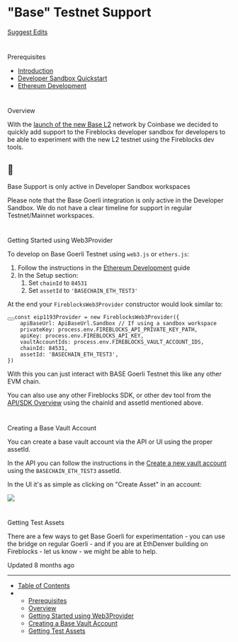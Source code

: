 # "Base" Testnet Support

[Suggest Edits](/edit/base-goerli-testnet)

# 

Prerequisites

[](#prerequisites)

*   [Introduction](/docs/introduction)
*   [Developer Sandbox Quickstart](/docs/sandbox-quickstart)
*   [Ethereum Development](/docs/ethereum-development)

# 

Overview

[](#overview)

With the [launch of the new Base L2](https://base.mirror.xyz/jjQnUq_UNTQOk7psnGBFOsShi7FlrRp8xevQUipG_Gk) network by Coinbase we decided to quickly add support to the Fireblocks developer sandbox for developers to be able to experiment with the new L2 testnet using the Fireblocks dev tools.

<Info>

## 📘

Base Support is only active in Developer Sandbox workspaces

Please note that the Base Goerli integration is only active in the Developer Sandbox. We do not have a clear timeline for support in regular Testnet/Mainnet workspaces.

</Info>

# 

Getting Started using Web3Provider

[](#getting-started-using-web3provider)

To develop on Base Goerli Testnet using `web3.js` or `ethers.js`:

1.  Follow the instructions in the [Ethereum Development](/docs/ethereum-development) guide
2.  In the Setup section:
    1.  Set `chainId` to `84531`
    2.  Set `assetId` to `'BASECHAIN_ETH_TEST3'`

At the end your `FireblocksWeb3Provider` constructor would look similar to:

<pre><button aria-label="Copy Code" class="rdmd-code-copy fa"></button><code class="rdmd-code lang- theme-light" data-lang="" name="" tabindex="0">const eip1193Provider = new FireblocksWeb3Provider({
    apiBaseUrl: ApiBaseUrl.Sandbox // If using a sandbox workspace
    privateKey: process.env.FIREBLOCKS_API_PRIVATE_KEY_PATH,
    apiKey: process.env.FIREBLOCKS_API_KEY,
    vaultAccountIds: process.env.FIREBLOCKS_VAULT_ACCOUNT_IDS,
    chainId: 84531,
    assetId: 'BASECHAIN_ETH_TEST3',
})
</code></pre>

With this you can just interact with BASE Goerli Testnet this like any other EVM chain.

You can also use any other Fireblocks SDK, or other dev tool from the [API/SDK Overview](/docs/api-sdk-overview) using the chainId and assetId mentioned above.

# 

Creating a Base Vault Account

[](#creating-a-base-vault-account)

You can create a base vault account via the API or UI using the proper assetId.

In the API you can follow the instructions in the [Create a new vault account](/reference/post_vault-accounts) using the `BASECHAIN_ETH_TEST3` assetId.

In the UI it's as simple as clicking on "Create Asset" in an account:

![](https://files.readme.io/a08aed0-image.png)

# 

Getting Test Assets

[](#getting-test-assets)

There are a few ways to get Base Goerli for experimentation - you can use the bridge on regular Goerli - and if you are at EthDenver building on Fireblocks - let us know - we might be able to help.

Updated 8 months ago

* * *

*   [Table of Contents](#)
*   *   [Prerequisites](#prerequisites)
    *   [Overview](#overview)
    *   [Getting Started using Web3Provider](#getting-started-using-web3provider)
    *   [Creating a Base Vault Account](#creating-a-base-vault-account)
    *   [Getting Test Assets](#getting-test-assets)
